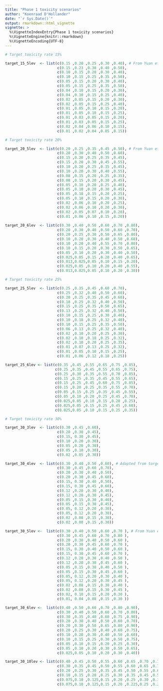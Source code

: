 ```yaml
---
title: "Phase 1 toxicity scenarios"
author: "Koenraad D'Hollander"
date: "`r Sys.Date()`"
output: rmarkdown::html_vignette
vignette: >
  %\VignetteIndexEntry{Phase 1 toxicity scenarios}
  %\VignetteEngine{knitr::rmarkdown}
  %\VignetteEncoding{UTF-8}
---
```


```r

# Target toxicity rate 15%

target_15_5lev  <- list(c(0.15 ,0.20 ,0.25 ,0.30 ,0.40), # From Yuan et al. Clin Cancer Res;22:4291-301
                        c(0.15 ,0.23 ,0.30 ,0.40 ,0.50),
                        c(0.10 ,0.15 ,0.20 ,0.30 ,0.40),
                        c(0.10 ,0.15 ,0.25 ,0.35 ,0.50),
                        c(0.05 ,0.15 ,0.20 ,0.30 ,0.40),
                        c(0.05 ,0.15 ,0.25 ,0.35 ,0.50),
                        c(0.04 ,0.10 ,0.15 ,0.20 ,0.30),
                        c(0.04 ,0.10 ,0.15 ,0.25 ,0.40),
                        c(0.02 ,0.05 ,0.15 ,0.20 ,0.30),
                        c(0.02 ,0.05 ,0.15 ,0.25 ,0.40),
                        c(0.01 ,0.05 ,0.10 ,0.15 ,0.20),
                        c(0.01 ,0.05 ,0.10 ,0.15 ,0.25),
                        c(0.01 ,0.03 ,0.05 ,0.15 ,0.20),
                        c(0.01 ,0.03 ,0.05 ,0.15 ,0.25),
                        c(0.02 ,0.04 ,0.06 ,0.10 ,0.15),
                        c(0.01 ,0.02 ,0.04 ,0.05 ,0.15))

# Target toxicity rate 20%

target_20_5lev  <- list(c(0.20 ,0.25 ,0.35 ,0.45 ,0.50), # From Yuan et al. Clin Cancer Res;22:4291-301
                        c(0.20 ,0.30 ,0.40 ,0.50 ,0.60),
                        c(0.15 ,0.20 ,0.25 ,0.35 ,0.45),
                        c(0.15 ,0.20 ,0.30 ,0.45 ,0.55),
                        c(0.10 ,0.20 ,0.25 ,0.35 ,0.45),
                        c(0.10 ,0.20 ,0.30 ,0.40 ,0.55),
                        c(0.08 ,0.15 ,0.20 ,0.25 ,0.35),
                        c(0.08 ,0.15 ,0.20 ,0.30 ,0.45),
                        c(0.05 ,0.10 ,0.20 ,0.25 ,0.40),
                        c(0.05 ,0.10 ,0.20 ,0.30 ,0.45),
                        c(0.05 ,0.10 ,0.15 ,0.20 ,0.25),
                        c(0.05 ,0.10 ,0.15 ,0.20 ,0.30),
                        c(0.02 ,0.06 ,0.10 ,0.20 ,0.25),
                        c(0.02 ,0.06 ,0.10 ,0.20 ,0.30),
                        c(0.02 ,0.05 ,0.07 ,0.10 ,0.20),
                        c(0.01 ,0.06 ,0.10 ,0.15 ,0.20))
                        
target_20_6lev  <- list(c(0.30 ,0.40 ,0.50 ,0.60 ,0.70 ,0.80),
                        c(0.20 ,0.30 ,0.40 ,0.50 ,0.60 ,0.70),
                        c(0.20 ,0.25 ,0.30 ,0.50 ,0.65 ,0.80),
                        c(0.10 ,0.20 ,0.30 ,0.40 ,0.50 ,0.60),
                        c(0.10 ,0.20 ,0.40 ,0.55 ,0.70 ,0.80),
                        c(0.10 ,0.15 ,0.20 ,0.30 ,0.50 ,0.65),
                        c(0.05 ,0.10 ,0.20 ,0.30 ,0.40 ,0.50),
                        c(0.025,0.05 ,0.15 ,0.20 ,0.40 ,0.65),
                        c(0.013,0.025,0.05 ,0.10 ,0.15 ,0.20),
                        c(0.025,0.05 ,0.10 ,0.20 ,0.40 ,0.55),
                        c(0.013,0.025,0.05 ,0.10 ,0.20 ,0.30))

# Target toxicity rate 25%

target_25_5lev  <- list(c(0.25 ,0.35 ,0.45 ,0.60 ,0.70),
                        c(0.25 ,0.32 ,0.40 ,0.50 ,0.60),
                        c(0.20 ,0.25 ,0.35 ,0.45 ,0.60),
                        c(0.18 ,0.25 ,0.32 ,0.40 ,0.50),
                        c(0.15 ,0.25 ,0.35 ,0.50 ,0.65),
                        c(0.13 ,0.25 ,0.32 ,0.40 ,0.50),
                        c(0.10 ,0.15 ,0.25 ,0.30 ,0.40),
                        c(0.10 ,0.18 ,0.25 ,0.32 ,0.40),
                        c(0.10 ,0.15 ,0.25 ,0.35 ,0.50),
                        c(0.06 ,0.13 ,0.25 ,0.32 ,0.40),
                        c(0.02 ,0.10 ,0.20 ,0.25 ,0.30),
                        c(0.02 ,0.10 ,0.18 ,0.25 ,0.32),
                        c(0.02 ,0.10 ,0.20 ,0.25 ,0.35),
                        c(0.01 ,0.07 ,0.13 ,0.25 ,0.32),
                        c(0.01 ,0.05 ,0.10 ,0.15 ,0.25),
                        c(0.01 ,0.06 ,0.12 ,0.18 ,0.25))

target_25_6lev <- list(c(0.35 ,0.45 ,0.55 ,0.65 ,0.75 ,0.85),
                       c(0.25 ,0.35 ,0.45 ,0.55 ,0.65 ,0.75),
                       c(0.25 ,0.30 ,0.35 ,0.55 ,0.70 ,0.85),
                       c(0.15 ,0.25 ,0.35 ,0.45 ,0.55 ,0.65),
                       c(0.15 ,0.25 ,0.45 ,0.60 ,0.75 ,0.85),
                       c(0.15 ,0.20 ,0.25 ,0.35 ,0.55 ,0.70),
                       c(0.05 ,0.15 ,0.25 ,0.35 ,0.45 ,0.55),
                       c(0.05 ,0.10 ,0.20 ,0.25 ,0.45 ,0.70),
                       c(0.025,0.05 ,0.10 ,0.15 ,0.20 ,0.25),
                       c(0.025,0.05 ,0.15 ,0.25 ,0.45 ,0.60),
                       c(0.025,0.05 ,0.10 ,0.15 ,0.25 ,0.35))

# Target toxicity rate 30%

target_30_3lev  <- list(c(0.30 ,0.45 ,0.60),
                        c(0.20 ,0.30 ,0.45),
                        c(0.15, 0.30 ,0.45),
                        c(0.10 ,0.20 ,0.30),
                        c(0.05 ,0.20 ,0.30),
                        c(0.05 ,0.10 ,0.30),
                        c(0.02 ,0.05 ,0.30))

target_30_4lev  <- list(c(0.30 ,0.40 ,0.50 ,0.60), # Adapted from target_30_5lev
                        c(0.30 ,0.45 ,0.60 ,0.70),
                        c(0.20 ,0.30 ,0.40 ,0.50),
                        c(0.20 ,0.30 ,0.45 ,0.60),
                        c(0.15, 0.30 ,0.40 ,0.50),
                        c(0.15, 0.30 ,0.45 ,0.60),
                        c(0.12 ,0.20 ,0.30 ,0.40),
                        c(0.12 ,0.20 ,0.30 ,0.45),
                        c(0.05 ,0.15 ,0.30 ,0.40),
                        c(0.05 ,0.15 ,0.30 ,0.45),
                        c(0.05, 0.12 ,0.20 ,0.30),
                        c(0.05, 0.12 ,0.20 ,0.30),
                        c(0.02 ,0.08 ,0.15 ,0.30),
                        c(0.02 ,0.08 ,0.15 ,0.30))

target_30_5lev <-  list(c(0.30 ,0.40 ,0.50 ,0.60 ,0.70 ), # From Yuan et al. Clin Cancer Res;22:4291-301
                        c(0.30 ,0.45 ,0.60 ,0.70 ,0.80 ),
                        c(0.20 ,0.30 ,0.40 ,0.50 ,0.60 ),
                        c(0.20 ,0.30 ,0.45 ,0.60 ,0.70 ),
                        c(0.15, 0.30 ,0.40 ,0.50 ,0.60 ),
                        c(0.15, 0.30 ,0.45 ,0.60 ,0.70 ),
                        c(0.12 ,0.20 ,0.30 ,0.40 ,0.50 ),
                        c(0.12 ,0.20 ,0.30 ,0.45 ,0.60 ),
                        c(0.05 ,0.15 ,0.30 ,0.40 ,0.50 ),
                        c(0.05 ,0.15 ,0.30 ,0.45 ,0.60 ),
                        c(0.05, 0.12 ,0.20 ,0.30 ,0.40 ),
                        c(0.05, 0.12 ,0.20 ,0.30 ,0.45 ),
                        c(0.02 ,0.08 ,0.15 ,0.30 ,0.40 ),
                        c(0.02 ,0.08 ,0.15 ,0.30 ,0.45 ),
                        c(0.02, 0.10 ,0.15 ,0.20 ,0.30 ),
                        c(0.01, 0.04 ,0.08 ,0.15 ,0.30 ))

target_30_6lev <-  list(c(0.40 ,0.50 ,0.60 ,0.70 ,0.80 ,0.90),
                        c(0.30 ,0.40 ,0.50 ,0.60 ,0.70 ,0.80),
                        c(0.30 ,0.35 ,0.40 ,0.60 ,0.75 ,0.90),
                        c(0.20 ,0.30 ,0.40 ,0.50 ,0.60 ,0.70),
                        c(0.20 ,0.30 ,0.50 ,0.65 ,0.80 ,0.90),
                        c(0.20 ,0.25 ,0.30 ,0.40 ,0.60 ,0.75),
                        c(0.10 ,0.20 ,0.30 ,0.40 ,0.50 ,0.60),
                        c(0.10 ,0.15 ,0.25 ,0.30 ,0.50 ,0.75),
                        c(0.05 ,0.10 ,0.15 ,0.20 ,0.25 ,0.30),
                        c(0.05 ,0.10 ,0.20 ,0.30 ,0.50 ,0.65),
                        c(0.025,0.05 ,0.10 ,0.20 ,0.30 ,0.40))

target_30_10lev <- list(c(0.40 ,0.45 ,0.50 ,0.55 ,0.60 ,0.65 ,0.70 ,0.75 ,0.80 ,0.85),
                        c(0.30 ,0.35 ,0.45 ,0.50 ,0.55 ,0.60 ,0.65 ,0.70 ,0.75 ,0.80),
                        c(0.20 ,0.25 ,0.30 ,0.35 ,0.45 ,0.50 ,0.55 ,0.60 ,0.65 ,0.70),
                        c(0.10 ,0.15 ,0.20 ,0.25 ,0.30 ,0.35 ,0.45 ,0.50 ,0.55 ,0.60),
                        c(0.075,0.10 ,0.125,0.15 ,0.20 ,0.25 ,0.30 ,0.35 ,0.45 ,0.50),
                        c(0.075,0.10 ,0.125,0.15 ,0.20 ,0.225,0.25 ,0.275,0.30 ,0.35))
```